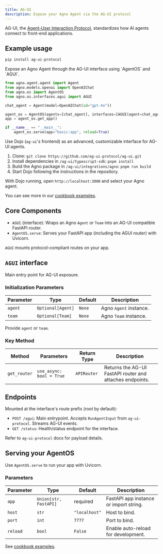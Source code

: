 ```yaml
---
title: AG-UI
description: Expose your Agno Agent via the AG-UI protocol
---
```


AG-UI, the [Agent-User Interaction Protocol](https://github.com/ag-ui-protocol/ag-ui), standardizes how AI agents connect to front-end applications.

## Example usage

<Steps>
  <Step title="Install backend dependencies">

```bash
pip install ag-ui-protocol
```

  </Step>
  <Step title="Run the backend">
  Expose an Agno Agent through the AG-UI interface using `AgentOS` and `AGUI`.

```python basic.py
from agno.agent.agent import Agent
from agno.models.openai import OpenAIChat
from agno.os import AgentOS
from agno.os.interfaces.agui import AGUI

chat_agent = Agent(model=OpenAIChat(id="gpt-4o"))

agent_os = AgentOS(agents=[chat_agent], interfaces=[AGUI(agent=chat_agent)])
app = agent_os.get_app()

if __name__ == "__main__":
    agent_os.serve(app="basic:app", reload=True)
```

  </Step>
  <Step title="Run the frontend">

Use Dojo (`ag-ui`'s frontend) as an advanced, customizable interface for AG-UI agents.

1. Clone: `git clone https://github.com/ag-ui-protocol/ag-ui.git`
2. Install dependencies in `/ag-ui/typescript-sdk`: `pnpm install`
3. Build the Agno package in `/ag-ui/integrations/agno`: `pnpm run build`
4. Start Dojo following the instructions in the repository.

  </Step>
  <Step title="Chat with your Agno Agent">

With Dojo running, open `http://localhost:3000` and select your Agno agent.

  </Step>
</Steps>

You can see more in our [cookbook examples](https://github.com/agno-agi/agno/tree/v2.0/cookbook/agent_os/interfaces/agui/).

## Core Components

- `AGUI` (interface): Wraps an Agno `Agent` or `Team` into an AG-UI compatible FastAPI router.
- `AgentOS.serve`: Serves your FastAPI app (including the AGUI router) with Uvicorn.

`AGUI` mounts protocol-compliant routes on your app.

## `AGUI` interface

Main entry point for AG-UI exposure.

### Initialization Parameters

| Parameter | Type              | Default | Description            |
| --------- | ----------------- | ------- | ---------------------- |
| `agent`   | `Optional[Agent]` | `None`  | Agno `Agent` instance. |
| `team`    | `Optional[Team]`  | `None`  | Agno `Team` instance.  |

Provide `agent` or `team`.

### Key Method

| Method       | Parameters               | Return Type | Description                                              |
| ------------ | ------------------------ | ----------- | -------------------------------------------------------- |
| `get_router` | `use_async: bool = True` | `APIRouter` | Returns the AG-UI FastAPI router and attaches endpoints. |

## Endpoints

Mounted at the interface's route prefix (root by default):

- `POST /agui`: Main entrypoint. Accepts `RunAgentInput` from `ag-ui-protocol`. Streams AG-UI events.
- `GET /status`: Health/status endpoint for the interface.

Refer to `ag-ui-protocol` docs for payload details.

## Serving your AgentOS

Use `AgentOS.serve` to run your app with Uvicorn.

### Parameters

| Parameter | Type                  | Default       | Description                            |
| --------- | --------------------- | ------------- | -------------------------------------- |
| `app`     | `Union[str, FastAPI]` | required      | FastAPI app instance or import string. |
| `host`    | `str`                 | `"localhost"` | Host to bind.                          |
| `port`    | `int`                 | `7777`        | Port to bind.                          |
| `reload`  | `bool`                | `False`       | Enable auto-reload for development.    |

See [cookbook examples](https://github.com/agno-agi/agno/tree/v2.0/cookbook/agent_os/interfaces/agui/).
